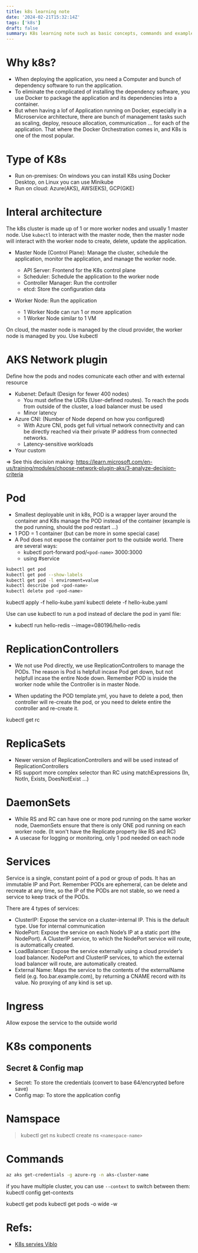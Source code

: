 ```yaml
---
title: k8s learning note
date: '2024-02-21T15:32:14Z'
tags: ['k8s']
draft: false
summary: K8s learning note such as basic concepts, commands and examples
---
```


# Why k8s?

- When deploying the application, you need a Computer and bunch of dependency software to run the application.
- To eliminate the complicated of installing the dependency software, you use Docker to package the application and its dependencies into a container.
- But when having a lof of Application running on Docker, especially in a Microservice architecture, there are bunch of management tasks such as scaling, deploy, resouce allocation, communication ... for each of the application. That where the Docker Orchestration comes in, and K8s is one of the most popular.

# Type of K8s

- Run on-premises: On windows you can install K8s using Docker Desktop, on Linux you can use Minikube
- Run on cloud: Azure(AKS), AWS(EKS), GCP(GKE)

# Interal architecture

The k8s cluster is made up of 1 or more worker nodes and usually 1 master node. Use `kubectl` to interact with the master node, then the master node will interact with the worker node to create, delete, update the application.

- Master Node (Control Plane): Manage the cluster, schedule the application, monitor the application, and manage the worker node.

  - API Server: Frontend for the K8s control plane
  - Scheduler: Schedule the application to the worker node
  - Controller Manager: Run the controller
  - etcd: Store the configuration data

- Worker Node: Run the application
  - 1 Worker Node can run 1 or more application
  - 1 Worker Node similar to 1 VM

On cloud, the master node is managed by the cloud provider, the worker node is managed by you.
Use kubectl

# AKS Network plugin

Define how the pods and nodes comunicate each other and with external resource

- Kubenet: Default (Design for fewer 400 nodes)
  - You must define the UDRs (User-defined routes). To reach the pods from outside of the cluster, a load balancer must be used
  - Minor latency
- Azure CNI: (Number of Node depend on how you configured)
  - With Azure CNI, pods get full virtual network connectivity and can be directly reached via their private IP address from connected networks.
  - Latency-sensitive workloads
- Your custom

=> See this decision making: https://learn.microsoft.com/en-us/training/modules/choose-network-plugin-aks/3-analyze-decision-criteria

# Pod

- Smallest deployable unit in k8s, POD is a wrapper layer around the container and K8s manage the POD instead of the container (example is the pod running, should the pod restart ...)
- 1 POD = 1 container (but can be more in some special case)
- A Pod does not expose the container port to the outside world. There are several ways:
  - kubectl port-forward pod/`<pod-name>` 3000:3000
  - using #service

```bash
kubectl get pod
kubectl get pod --show-labels
kubectl get pod -l enviroment=value
kubectl describe pod <pod-name>
kubectl delete pod <pod-name>
```

kubectl apply -f hello-kube.yaml
kubectl delete -f hello-kube.yaml

Use can use kubectl to run a pod instead of declare the pod in yaml file:

- kubectl run hello-redis --image=080196/hello-redis

# ReplicationControllers

- We not use Pod directly, we use ReplicationControllers to manage the PODs. The reason is Pod is helpfull incase Pod get down, but not helpfull incase the entire Node down. Remember POD is inside the worker node while the Controller is in master Node.

- When updating the POD template.yml, you have to delete a pod, then controller will re-create the pod, or you need to delete entire the controller and re-create it.

kubectl get rc

# ReplicaSets

- Newer version of ReplicationControllers and will be used instead of ReplicationControllers
- RS support more complex selector than RC using matchExpressions (In, NotIn, Exists, DoesNotExist ...)

# DaemonSets

- While RS and RC can have one or more pod running on the same worker node, DaemonSets ensure that there is only ONE pod running on each worker node. (It won't have the Replicate property like RS and RC)
- A usecase for logging or monitoring, only 1 pod needed on each node

# Services

Service is a single, constant point of a pod or group of pods. It has an immutable IP and Port.
Remember PODs are ephemeral, can be delete and recreate at any time, so the IP of the PODs are not stable, so we need a service to keep track of the PODs.

There are 4 types of services:

- ClusterIP: Expose the service on a cluster-internal IP. This is the default type. Use for internal communication
- NodePort: Expose the service on each Node’s IP at a static port (the NodePort). A ClusterIP service, to which the NodePort service will route, is automatically created.
- LoadBalancer: Expose the service externally using a cloud provider’s load balancer. NodePort and ClusterIP services, to which the external load balancer will route, are automatically created.
- External Name: Maps the service to the contents of the externalName field (e.g. foo.bar.example.com), by returning a CNAME record with its value. No proxying of any kind is set up.

# Ingress

Allow expose the service to the outside world

# K8s components

## Secret & Config map

- Secret: To store the credentials (convert to base 64/encrypted before save)
- Config map: To store the application config

# Namspace

> kubectl get ns
> kubectl create ns `<namespace-name>`

# Commands

```bash
az aks get-credentials -g azure-rg -n aks-cluster-name
```

if you have multiple cluster, you can use `--context` to switch between them:
kubectl config get-contexts

kubectl get pods
kubectl get pods -o wide -w

# Refs:

- [K8s servies Viblo](https://viblo.asia/p/kubernetes-series-bai-1-kubernetes-la-gi-ORNZqnDql0n)
